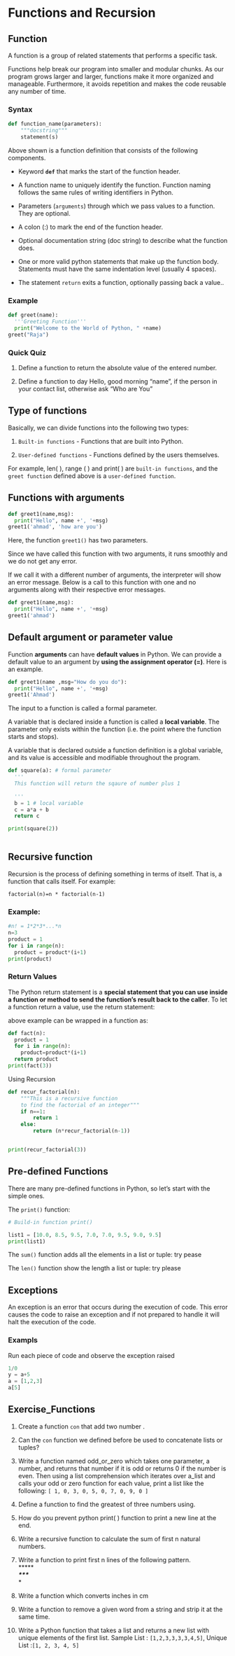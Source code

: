 # Functions and Recursion

## Function

A function is a group of related statements that performs a specific task.

Functions help break our program into smaller and modular chunks. As our program grows larger and larger, functions make it more organized and manageable. Furthermore, it avoids repetition and makes the code reusable any number of time.

### Syntax

```python
def function_name(parameters):
	"""docstring"""
	statement(s)
```

Above shown is a function definition that consists of the following components.

-   Keyword **`def`** that marks the start of the function header.

-   A function name to uniquely identify the function. Function naming follows the same rules of writing identifiers in Python.

-   Parameters (`arguments`) through which we pass values to a function. They are optional.

-   A colon (:) to mark the end of the function header.

-   Optional documentation string (doc string) to describe what the function does.

-   One or more valid python statements that make up the function body. Statements must have the same indentation level (usually 4 spaces).

-   The statement `return` exits a function, optionally passing back a value..

### Example

```python
def greet(name):
  '''Greeting Function'''
  print("Welcome to the World of Python, " +name)
greet("Raja")
```

### Quick Quiz

1.  Define a function to return the absolute value of the entered number.

2.  Define a function to day Hello, good morning "name", if the person in your contact list, otherwise ask "Who are You"

## Type of functions

Basically, we can divide functions into the following two types:

1.  `Built-in functions` - Functions that are built into Python.

2.  `User-defined functions` - Functions defined by the users themselves.

For example, len( ), range ( ) and print( ) are `built-in functions`, and the `greet function` defined above is a `user-defined function`.

## Functions with arguments

```python
def greet1(name,msg):
  print("Hello", name +', '+msg)
greet1('ahmad', 'how are you')
```

Here, the function `greet1()` has two parameters.

Since we have called this function with two arguments, it runs smoothly and we do not get any error.

If we call it with a different number of arguments, the interpreter will show an error message. Below is a call to this function with one and no arguments along with their respective error messages.

```python
def greet1(name,msg):
  print("Hello", name +', '+msg)
greet1('ahmad')
```

## Default argument or parameter value

Function **arguments** can have **default values** in Python. We can provide a default value to an argument by **using the assignment operator (=)**. Here is an example.

```python
def greet1(name ,msg="How do you do"):
  print("Hello", name +', '+msg)
greet1('Ahmad')
```

The input to a function is called a formal parameter.

A variable that is declared inside a function is called a **local variable**. The parameter only exists within the function (i.e. the point where the function starts and stops).

A variable that is declared outside a function definition is a global variable, and its value is accessible and modifiable throughout the program.

```python
def square(a): # formal parameter
  '''
  This function will return the sqaure of number plus 1
  
  '''
  b = 1 # local variable
  c = a*a + b
  return c

print(square(2))
  
```

## Recursive function

Recursion is the process of defining something in terms of itself. That is, a function that calls itself. For example:

`factorial(n)=n * factorial(n-1)`

### Example:

```python
#n! = 1*2*3*...*n
n=3
product = 1
for i in range(n):
  product = product*(i+1)
print(product)
```

### Return Values

The Python return statement is a **special statement that you can use inside a function or method to send the function's result back to the caller**. To let a function return a value, use the return statement:

above example can be wrapped in a function as:

```python
def fact(n):
  product = 1
  for i in range(n):
    product=product*(i+1)
  return product
print(fact(3))
```

Using Recursion

```python
def recur_factorial(n):
    """This is a recursive function
    to find the factorial of an integer"""
    if n==1:
        return 1
    else:
        return (n*recur_factorial(n-1))


print(recur_factorial(3))
```

## Pre-defined Functions

There are many pre-defined functions in Python, so let's start with the simple ones.

The `print()` function:

```python
# Build-in function print()

list1 = [10.0, 8.5, 9.5, 7.0, 7.0, 9.5, 9.0, 9.5] 
print(list1)
```

The `sum()` function adds all the elements in a list or tuple: try pease

The `len()` function show the length a list or tuple: try please

## Exceptions

An exception is an error that occurs during the execution of code. This error causes the code to raise an exception and if not prepared to handle it will halt the execution of the code.

### Exampls

Run each piece of code and observe the exception raised

```python
1/0
y = a+5
a = [1,2,3]
a[5]

```

## Exercise_Functions

1.  Create a function `con` that add two number .

2.  Can the `con` function we defined before be used to concatenate lists or tuples?

3.  Write a function named odd_or_zero which takes one parameter, a number, and returns that number if it is odd or returns 0 if the number is even. Then using a list comprehension which iterates over a_list and calls your odd or zero function for each value, print a list like the following: `[ 1, 0, 3, 0, 5, 0, 7, 0, 9, 0 ]`

4.  Define a function to find the greatest of three numbers using.

5.  How do you prevent python print( ) function to print a new line at the end.

6.  Write a recursive function to calculate the sum of first n natural numbers.

7.  Write a function to print first n lines of the following pattern.\
    \*\*\*\*\****\
    \*\*\***\
    *\*

8.  Write a function which converts inches in cm

9.  Write a function to remove a given word from a string and strip it at the same time.

10. Write a Python function that takes a list and returns a new list with unique elements of the first list. Sample List : `[1,2,3,3,3,3,4,5]`, Unique List :`[1, 2, 3, 4, 5]`
